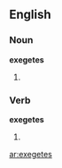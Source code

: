 ==English==

===Noun===
'''exegetes'''

# {{plural of|[[exegete]]}}

===Verb===
'''exegetes'''

# {{third-person singular of|[[exegete]]}}

[[ar:exegetes]]